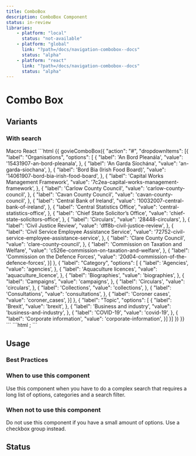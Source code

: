 ```yaml
---
title: ComboBox
description: ComboBox Component
status: in-review
libraries:
    - platform: "local"
      status: "not-available"
    - platform: "global"
      link: "?path=/docs/navigation-combobox--docs"
      status: "alpha"
    - platform: "react"
      link: "?path=/docs/navigation-combobox--docs"
      status: "alpha"
---
```


# Combo Box

## Variants

### With search

<ComponentContainer>
  <ComboBox {...{
    action: '#',
    id: 'ComboBoxId',
    dropdownItems: [
      {
        label: 'Organisations',
        options: [
          {
            label: 'An Bord Pleanála',
            value: '15431907-an-bord-pleanala',
          },
          {
            label: 'An Garda Síochána',
            value: 'an-garda-siochana',
          },
          {
            label: 'Bord Bia (Irish Food Board)',
            value: '14061907-bord-bia-irish-food-board',
          },
          {
            label: 'Capital Works Management Framework',
            value: '7c2ea-capital-works-management-framework',
          },
          {
            label: 'Carlow County Council',
            value: 'carlow-county-council',
          },
          {
            label: 'Cavan County Council',
            value: 'cavan-county-council',
          },
          {
            label: 'Central Bank of Ireland',
            value: '10032007-central-bank-of-ireland',
          },
        ],
      },
      {
        label: 'Category',
        options: [
          {
            label: 'Agencies',
            value: 'agencies',
          },
          {
            label: 'Aquaculture licences',
            value: 'aquaculture_licence',
          },
          {
            label: 'Biographies',
            value: 'biographies',
          },
          {
            label: 'Campaigns',
            value: 'campaigns',
          },
          {
            label: 'Circulars',
            value: 'circulars',
          },
          {
            label: 'Collections',
            value: 'collections',
          },
          {
            label: 'Consultations',
            value: 'consultations',
          },
          {
            label: 'Coroner cases',
            value: 'coroner_cases',
          },
          {
            label: 'Departments',
            value: 'departments',
          },
          {
            label: 'Forms',
            value: 'forms',
          },
          {
            label: 'IGEES Publications',
            value: 'igees_publication',
          },
          {
            label: 'Local authorities',
            value: 'local_authorities',
          },
          {
            label: 'News',
            value: 'news',
          },
        ],
      },
      {
        label: 'Topic',
        options: [
          {
            label: 'Brexit',
            value: 'brexit',
          },
          {
            label: 'Business and industry',
            value: 'business-and-industry',
          },
          {
            label: 'COVID-19',
            value: 'covid-19',
          },
          {
            label: 'Corporate information',
            value: 'corporate-information',
          },
          {
            label: 'Crime, justice and law',
            value: 'crime-justice-and-law',
          },
          {
            label: 'Defence and armed forces',
            value: 'defence-and-armed-force',
          },
          {
            label: 'Education, training and skills',
            value: 'education-training-and-skills',
          },
          {
            label: 'News',
            value: 'news',
          },
          {
            label: 'Organisation information',
            value: 'organisation_information',
          },
          {
            label: 'Policies',
            value: 'policies',
          },
          {
            label: 'Policy information',
            value: 'policy_information',
          },
          {
            label: 'Press releases',
            value: 'press_releases',
          },
        ],
      },
    ],
  }} />
</ComponentContainer>

<Tabs id="tab1">
   <TabList>
    <TabItem value="tab11" checked>Macro</TabItem>
    <TabItem value="tab12">React</TabItem>
  </TabList>
  <TabPanel value="tab11">
    ```html
    {{ govieComboBox({
    "action": "#",
    "dropdownItems": [{
    "label": "Organisations",
    "options": [
      {
        "label": 'An Bord Pleanála',
        "value": '15431907-an-bord-pleanala',
      },
      {
        "label": 'An Garda Síochána',
        "value": 'an-garda-siochana',
      },
      {
        "label": 'Bord Bia (Irish Food Board)',
        "value": '14061907-bord-bia-irish-food-board',
      },
      {
        "label": 'Capital Works Management Framework',
        "value": '7c2ea-capital-works-management-framework',
      },
      {
        "label": 'Carlow County Council',
        "value": 'carlow-county-council',
      },
      {
        "label": 'Cavan County Council',
        "value": 'cavan-county-council',
      },
      {
        "label": 'Central Bank of Ireland',
        "value": '10032007-central-bank-of-ireland',
      },
      {
        "label": 'Central Statistics Office',
        "value": 'central-statistics-office',
      },
      {
        "label": 'Chief State Solicitor’s Office',
        "value": 'chief-state-solicitors-office',
      },
      {
        "label": 'Circulars',
        "value": '28448-circulars',
      },
      {
        "label": 'Civil Justice Review',
        "value": 'dff8b-civil-justice-review',
      },
      {
        "label": 'Civil Service Employee Assistance Service',
        "value": '72752-civil-service-employee-assistance-service',
      },
      {
        "label": 'Clare County Council',
        "value": 'clare-county-council',
      },
      {
        "label": 'Commission on Taxation and Welfare',
        "value": 'c526e-commission-on-taxation-and-welfare',
      },
      {
        "label": 'Commission on the Defence Forces',
        "value": '20d04-commission-of-the-defence-forces',
      }]
    }, 
    {
      "label": "Category",
      "options": [
      {
        "label": 'Agencies',
        "value": 'agencies',
      },
      {
        "label": 'Aquaculture licences',
        "value": 'aquaculture_licence',
      },
      {
        "label": 'Biographies',
        "value": 'biographies',
      },
      {
        "label": 'Campaigns',
        "value": 'campaigns',
      },
      {
        "label": 'Circulars',
        "value": 'circulars',
      },
      {
        "label": 'Collections',
        "value": 'collections',
      },
      {
        "label": 'Consultations',
        "value": 'consultations',
      },
      {
        "label": 'Coroner cases',
        "value": 'coroner_cases',
      }]
    }, 
    {
      "label": "Topic",
      "options": [
      {
        "label": 'Brexit',
        "value": 'brexit',
      },
      {
        "label": 'Business and industry',
        "value": 'business-and-industry',
      },
      {
        "label": 'COVID-19',
        "value": 'covid-19',
      },
      {
        "label": 'Corporate information',
        "value": 'corporate-information',
      }]
    }]
  }) 
  }}
    ```
  </TabPanel>
  <TabPanel value="tab12">
  ```html
  <Combobox
  action="#"
  id="ComboBoxId"
  dropdownItems={[
    {
      label: "Organisations",
      options: [
        {
          label: "An Bord Pleanála",
          value: "15431907-an-bord-pleanala",
        },
        {
          label: "An Garda Síochána",
          value: "an-garda-siochana",
        },
        {
          label: "Bord Bia (Irish Food Board)",
          value: "14061907-bord-bia-irish-food-board",
        },
        {
          label: "Capital Works Management Framework",
          value: "7c2ea-capital-works-management-framework",
        },
        {
          label: "Carlow County Council",
          value: "carlow-county-council",
        },
        {
          label: "Cavan County Council",
          value: "cavan-county-council",
        },
        {
          label: "Central Bank of Ireland",
          value: "10032007-central-bank-of-ireland",
        },
      ],
    },
    {
      label: "Category",
      options: [
        {
          label: "Agencies",
          value: "agencies",
        },
        {
          label: "Aquaculture licences",
          value: "aquaculture_licence",
        },
        {
          label: "IGEES Publications",
          value: "igees_publication",
        },
        {
          label: "Local authorities",
          value: "local_authorities",
        },
        {
          label: "News",
          value: "news",
        },
      ],
    },
    {
      label: "Topic",
      options: [
        {
          label: "Brexit",
          value: "brexit",
        },
        {
          label: "Business and industry",
          value: "business-and-industry",
        },
        {
          label: "Organisation information",
          value: "organisation_information",
        },
        {
          label: "Policies",
          value: "policies",
        },
        {
          label: "Policy information",
          value: "policy_information",
        },
        {
          label: "Press releases",
          value: "press_releases",
        },
      ],
    },
  ]}
/>;
  ```

  </TabPanel>
</Tabs>

## Usage

### Best Practices

### When to use this component

Use this component when you have to do a complex search that requires a long list of options, categories and a search filter.

### When not to use this component

Do not use this component if you have a small amount of options. Use a checkbox group instead.

## Status

<ComponentStatusBlock componentId="combo-box" />
